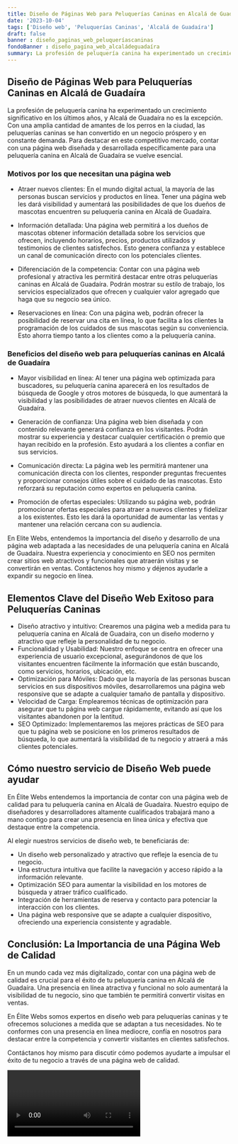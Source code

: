 ```yaml
---
title: Diseño de Páginas Web para Peluquerías Caninas en Alcalá de Guadaíra
date: '2023-10-04'
tags: ['Diseño web', 'Peluquerías Caninas', 'Alcalá de Guadaíra']
draft: false
banner : diseño_paginas_web_peluqueríascaninas
fondoBanner : diseño_pagina_web_alcaládeguadaíra
summary: La profesión de peluquería canina ha experimentado un crecimiento significativo en los últimos años, y Alcalá de Guadaíra no es la excepción. Con una amplia cantidad de amantes de los perros en la ciudad, las peluquerías caninas se han convertido en un negocio próspero y en constante demanda. Para destacar en este competitivo mercado, contar con una página web diseñada y desarrollada específicamente para una peluquería canina en Alcalá de Guadaíra se vuelve esencial.
---
```


## Diseño de Páginas Web para Peluquerías Caninas en Alcalá de Guadaíra

La profesión de peluquería canina ha experimentado un crecimiento significativo en los últimos años, y Alcalá de Guadaíra no es la excepción. Con una amplia cantidad de amantes de los perros en la ciudad, las peluquerías caninas se han convertido en un negocio próspero y en constante demanda. Para destacar en este competitivo mercado, contar con una página web diseñada y desarrollada específicamente para una peluquería canina en Alcalá de Guadaíra se vuelve esencial.

### Motivos por los que necesitan una página web

- Atraer nuevos clientes: En el mundo digital actual, la mayoría de las personas buscan servicios y productos en línea. Tener una página web les dará visibilidad y aumentará las posibilidades de que los dueños de mascotas encuentren su peluquería canina en Alcalá de Guadaíra.

- Información detallada: Una página web permitirá a los dueños de mascotas obtener información detallada sobre los servicios que ofrecen, incluyendo horarios, precios, productos utilizados y testimonios de clientes satisfechos. Esto genera confianza y establece un canal de comunicación directo con los potenciales clientes.

- Diferenciación de la competencia: Contar con una página web profesional y atractiva les permitirá destacar entre otras peluquerías caninas en Alcalá de Guadaíra. Podrán mostrar su estilo de trabajo, los servicios especializados que ofrecen y cualquier valor agregado que haga que su negocio sea único.

- Reservaciones en línea: Con una página web, podrán ofrecer la posibilidad de reservar una cita en línea, lo que facilita a los clientes la programación de los cuidados de sus mascotas según su conveniencia. Esto ahorra tiempo tanto a los clientes como a la peluquería canina.

### Beneficios del diseño web para peluquerías caninas en Alcalá de Guadaíra

- Mayor visibilidad en línea: Al tener una página web optimizada para buscadores, su peluquería canina aparecerá en los resultados de búsqueda de Google y otros motores de búsqueda, lo que aumentará la visibilidad y las posibilidades de atraer nuevos clientes en Alcalá de Guadaíra.

- Generación de confianza: Una página web bien diseñada y con contenido relevante generará confianza en los visitantes. Podrán mostrar su experiencia y destacar cualquier certificación o premio que hayan recibido en la profesión. Esto ayudará a los clientes a confiar en sus servicios.

- Comunicación directa: La página web les permitirá mantener una comunicación directa con los clientes, responder preguntas frecuentes y proporcionar consejos útiles sobre el cuidado de las mascotas. Esto reforzará su reputación como expertos en peluquería canina.

- Promoción de ofertas especiales: Utilizando su página web, podrán promocionar ofertas especiales para atraer a nuevos clientes y fidelizar a los existentes. Esto les dará la oportunidad de aumentar las ventas y mantener una relación cercana con su audiencia.

En Elite Webs, entendemos la importancia del diseño y desarrollo de una página web adaptada a las necesidades de una peluquería canina en Alcalá de Guadaíra. Nuestra experiencia y conocimiento en SEO nos permiten crear sitios web atractivos y funcionales que atraerán visitas y se convertirán en ventas. Contáctenos hoy mismo y déjenos ayudarle a expandir su negocio en línea.

<GifSeo />

<Cta />

## Elementos Clave del Diseño Web Exitoso para Peluquerías Caninas

- Diseño atractivo y intuitivo: Crearemos una página web a medida para tu peluquería canina en Alcalá de Guadaíra, con un diseño moderno y atractivo que refleje la personalidad de tu negocio.
- Funcionalidad y Usabilidad: Nuestro enfoque se centra en ofrecer una experiencia de usuario excepcional, asegurándonos de que los visitantes encuentren fácilmente la información que están buscando, como servicios, horarios, ubicación, etc.
- Optimización para Móviles: Dado que la mayoría de las personas buscan servicios en sus dispositivos móviles, desarrollaremos una página web responsive que se adapte a cualquier tamaño de pantalla y dispositivo.
- Velocidad de Carga: Emplearemos técnicas de optimización para asegurar que tu página web cargue rápidamente, evitando así que los visitantes abandonen por la lentitud.
- SEO Optimizado: Implementaremos las mejores prácticas de SEO para que tu página web se posicione en los primeros resultados de búsqueda, lo que aumentará la visibilidad de tu negocio y atraerá a más clientes potenciales.

## Cómo nuestro servicio de Diseño Web puede ayudar

En Élite Webs entendemos la importancia de contar con una página web de calidad para tu peluquería canina en Alcalá de Guadaíra. Nuestro equipo de diseñadores y desarrolladores altamente cualificados trabajará mano a mano contigo para crear una presencia en línea única y efectiva que destaque entre la competencia.

Al elegir nuestros servicios de diseño web, te beneficiarás de:

- Un diseño web personalizado y atractivo que refleje la esencia de tu negocio.
- Una estructura intuitiva que facilite la navegación y acceso rápido a la información relevante.
- Optimización SEO para aumentar la visibilidad en los motores de búsqueda y atraer tráfico cualificado.
- Integración de herramientas de reserva y contacto para potenciar la interacción con los clientes.
- Una página web responsive que se adapte a cualquier dispositivo, ofreciendo una experiencia consistente y agradable.

## Conclusión: La Importancia de una Página Web de Calidad

En un mundo cada vez más digitalizado, contar con una página web de calidad es crucial para el éxito de tu peluquería canina en Alcalá de Guadaíra. Una presencia en línea atractiva y funcional no solo aumentará la visibilidad de tu negocio, sino que también te permitirá convertir visitas en ventas.

En Élite Webs somos expertos en diseño web para peluquerías caninas y te ofrecemos soluciones a medida que se adaptan a tus necesidades. No te conformes con una presencia en línea mediocre, confía en nosotros para destacar entre la competencia y convertir visitantes en clientes satisfechos.

Contáctanos hoy mismo para discutir cómo podemos ayudarte a impulsar el éxito de tu negocio a través de una página web de calidad.

<Video />

<CtaBot job='Peluquerías Caninas' city='Alcalá de Guadaíra'/>

<Gmaps query='Alcalá de Guadaíra+españa+maps' />